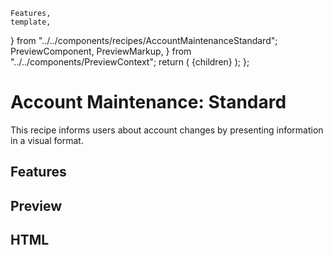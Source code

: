     Features,
    template,
} from "../../components/recipes/AccountMaintenanceStandard";
    PreviewComponent,
    PreviewMarkup,
} from "../../components/PreviewContext";
    return (
        <PreviewLayout inline={inline} tools>
            {children}
        </PreviewLayout>
    );
};

# Account Maintenance: Standard

This recipe informs users about account changes by presenting information in a visual format.

<LinkButton
    href="https://litmus.com/checklist/emails/public/1faedf8"
    target="_blank"
    label="View in Litmus"
/>

## Features

<Features />

## Preview

<PreviewComponent
    label="accountmaintenancestandard"
    Component={AccountMaintenanceStandard}
/>

## HTML

<PreviewMarkup label="accountmaintenancestandard" template={template} />
